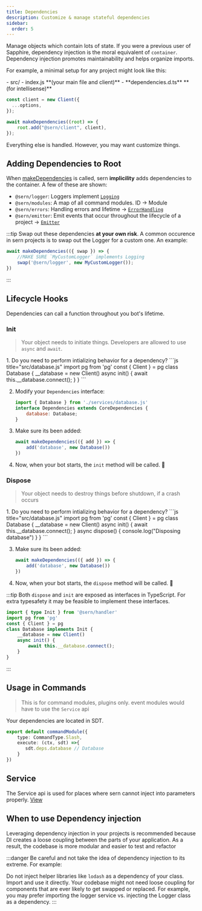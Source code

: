```yaml
---
title: Dependencies 
description: Customize & manage stateful dependencies 
sidebar:
  order: 5
---
```


Manage objects which contain lots of state. If you were a previous user of Sapphire, dependency injection is the moral equivalent of `container`.
Dependency injection promotes maintainability and helps organize imports. 

For example, a minimal setup for any project might look like this:


<FileTree>
- src/
    - index.js **(your main file and client)**
    - **dependencies.d.ts** **(for intellisense)**
</FileTree>



```js title="src/index.js"
const client = new Client({
  ...options,
});

await makeDependencies((root) => {
    root.add("@sern/client", client),
});
```

Everything else is handled. However, you may want customize things.

## Adding Dependencies to Root

When [makeDependencies](/v4/api/functions/makedependencies) is called, sern **implicility** adds dependencies to the container. A few of these are shown: 
- `@sern/logger`:  Loggers implement [`Logging`](/v4/api/interfaces/logging)
- `@sern/modules`: A map of all command modules. ID -> Module
- `@sern/errors`:  Handling errors and lifetime → [`ErrorHandling`](/v4/api/interfaces/errorhandling)
- `@sern/emitter`: Emit events that occur throughout the lifecycle of a project → [`Emitter`](/v3/api/interfaces/emitter)

:::tip
Swap out these dependencies **at your own risk**.
A common occurence in sern projects is to swap out the Logger for a custom one. An example:
```ts {2}
await makeDependencies(({ swap }) => {
    //MAKE SURE `MyCustomLogger` implements Logging
    swap('@sern/logger', new MyCustomLogger());
})
```
:::

## Lifecycle Hooks
Dependencies can call a function throughout you bot's lifetime.

### Init

> Your object needs to initiate things. Developers are allowed to use `async` and `await`.


<Steps>
1. Do you need to perform intializing behavior for a dependency?
    ```js title="src/database.js"
    import pg from 'pg'
    const { Client } = pg
    class Database {
        __database = new Client()
        async init() {
            await this.__database.connect();
        }
    }
    ```

2. Modify your `Dependencies` interface:
    ```js title="src/dependencies.d.ts" {4}
    import { Database } from './services/database.js'
    interface Dependencies extends CoreDependencies {
        database: Database;
    }
    ```

3. Make sure its been added:
    ```ts title="src/index.ts" {3}
    await makeDependencies(({ add }) => {
        add('database', new Database())
    })
    ```

4. Now, when your bot starts, the `init` method will be called. 🎉

</Steps>

### Dispose 
> Your object needs to destroy things before shutdown, if a crash occurs


<Steps>
1. Do you need to perform intializing behavior for a dependency?
    ```js title="src/database.js"
    import pg from 'pg'
    const { Client } = pg
    class Database {
        __database = new Client()
        async init() {
            await this.__database.connect();
        }
        async dispose() {
            console.log("Disposing database")
        }
    }
    ```

3. Make sure its been added:
    ```js title="src/index.ts" {3}
    await makeDependencies(({ add }) => {
        add('database', new Database())
    })
    ```
4. Now, when your bot starts, the `dispose` method will be called. 🎉
</Steps>

:::tip
Both `dispose` and `init` are exposed as interfaces in TypeScript. For extra typesafety it may be feasible to implement these interfaces.
```ts
import { type Init } from '@sern/handler'
import pg from 'pg'
const { Client } = pg
class Database implements Init {
    __database = new Client()
    async init() {
        await this.__database.connect();
    }
}
```
:::

## Usage in Commands
> This is for command modules, plugins only. event modules would have to use the `Service` api

Your dependencies are located in SDT.
```ts
export default commandModule({ 
    type: CommandType.Slash,
    execute: (ctx, sdt) =>{
       sdt.deps.database // Database
    }
})
```

## Service
The Service api is used for places where sern cannot inject into parameters properly. [View](/v3/guide/walkthrough/services/)


## When to use Dependency injection

Leveraging dependency injection in your projects is recommended because DI creates a loose coupling between the parts of your application.
As a result, the codebase is more modular and easier to test and refactor

:::danger 
Be careful and not take the idea of dependency injection to its extreme. For example:

Do not inject helper libraries like `lodash` as a dependency of your class. Import and use it directly.
Your codebase might not need loose coupling for components that are ever likely to get swapped or replaced.
For example, you may prefer importing the logger service vs. injecting the Logger class as a dependency.
:::



